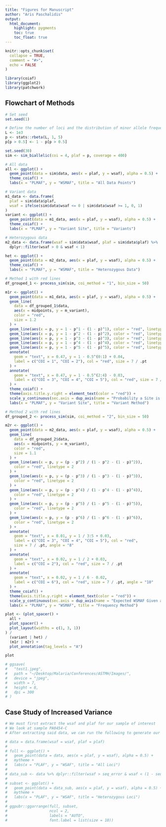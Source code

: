 ```yaml
---
title: "Figures for Manuscript"
author: "Aris Paschalidis"
output:
  html_document:
    highlight: pygments
    toc: true
    toc_float: true
---
```


```r
knitr::opts_chunk$set(
  collapse = TRUE,
  comment = "#>",
  echo = FALSE
)

library(coiaf)
library(ggplot2)
library(patchwork)
```

## Flowchart of Methods
```r
# Set seed
set.seed(1)

# Define the number of loci and the distribution of minor allele frequencies
L <- 1e3
p <- stats::rbeta(L, 1, 5)
p[p > 0.5] <- 1 - p[p > 0.5]
```

```r
set.seed(30)
sim <- sim_biallelic(coi = 4, plaf = p, coverage = 400)

# All data
all <- ggplot() +
  geom_point(data = sim$data, aes(x = plaf, y = wsaf), alpha = 0.5) +
  theme_coiaf() +
  labs(x = "PLMAF", y = "WSMAF", title = "All Data Points")

# Variant data
m1_data <- data.frame(
  plaf = sim$data$plaf,
  wsaf = ifelse(sim$data$wsaf <= 0 | sim$data$wsaf >= 1, 0, 1)
)
variant <- ggplot() +
  geom_point(data = m1_data, aes(x = plaf, y = wsaf), alpha = 0.5) +
  theme_coiaf() +
  labs(x = "PLMAF", y = "Variant Site", title = "Variants")

# Heterozygous data
m2_data <- data.frame(wsaf = sim$data$wsaf, plaf = sim$data$plaf) %>%
  dplyr::filter(wsaf > 0 & wsaf < 1)

het <- ggplot() +
  geom_point(data = m2_data, aes(x = plaf, y = wsaf), alpha = 0.5) +
  theme_coiaf() +
  labs(x = "PLMAF", y = "WSMAF", title = "Heterozygous Data")
```

```r
# Method 1 with red lines
df_grouped_1 <- process_sim(sim, coi_method = "1", bin_size = 50)

m1r <- ggplot() +
  geom_point(data = m1_data, aes(x = plaf, y = wsaf), alpha = 0.5) +
  geom_line(
    data = df_grouped_1$data,
    aes(x = midpoints, y = m_variant),
    color = "red",
    size = 1.2
  ) +
  geom_line(aes(x = p, y = 1 - p^1 - (1 - p)^1), color = "red", linetype = 2) +
  geom_line(aes(x = p, y = 1 - p^2 - (1 - p)^2), color = "red", linetype = 2) +
  geom_line(aes(x = p, y = 1 - p^3 - (1 - p)^3), color = "red", linetype = 2) +
  geom_line(aes(x = p, y = 1 - p^4 - (1 - p)^4), color = "red", linetype = 2) +
  geom_line(aes(x = p, y = 1 - p^5 - (1 - p)^5), color = "red", linetype = 2) +
  annotate(
    geom = "text", x = 0.47, y = 1 - 0.5^(0:1) + 0.04,
    label = c("COI = 1", "COI = 2"), col = "red", size = 7 / .pt
  ) +
  annotate(
    geom = "text", x = 0.47, y = 1 - 0.5^(2:4) - 0.03,
    label = c("COI = 3", "COI = 4", "COI = 5"), col = "red", size = 7 / .pt
  ) +
  theme_coiaf() +
  theme(axis.title.y.right = element_text(color = "red")) +
  scale_y_continuous(sec.axis = dup_axis(name = "Probability a Site is Heterozygous")) +
  labs(x = "PLMAF", y = "Variant Site", title = "Variant Method")

# Method 2 with red lines
df_grouped_2 <- process_sim(sim, coi_method = "2", bin_size = 50)

m2r <- ggplot() +
  geom_point(data = m2_data, aes(x = plaf, y = wsaf), alpha = 0.5) +
  geom_line(
    data = df_grouped_2$data,
    aes(x = midpoints, y = m_variant),
    color = "red",
    size = 1.1
  ) +
  geom_line(aes(x = p, y = (p - p^2) / (1 - p^2 - (1 - p)^2)),
    color = "red", linetype = 2
  ) +
  geom_line(aes(x = p, y = (p - p^3) / (1 - p^3 - (1 - p)^3)),
    color = "red", linetype = 2
  ) +
  geom_line(aes(x = p, y = (p - p^4) / (1 - p^4 - (1 - p)^4)),
    color = "red", linetype = 2
  ) +
  geom_line(aes(x = p, y = (p - p^5) / (1 - p^5 - (1 - p)^5)),
    color = "red", linetype = 2
  ) +
  geom_line(aes(x = p, y = (p - p^6) / (1 - p^6 - (1 - p)^6)),
    color = "red", linetype = 2
  ) +
  annotate(
    geom = "text", x = 0.01, y = 1 / 3:5 + 0.03,
    label = c("COI = 3", "COI = 4", "COI = 5"), col = "red",
    size = 7 / .pt, angle = "8"
  ) +
  annotate(
    geom = "text", x = 0.02, y = 1 / 2 + 0.03,
    label = c("COI = 2"), col = "red", size = 7 / .pt
  ) +
  annotate(
    geom = "text", x = 0.02, y = 1 / 6 - 0.02,
    label = c("COI = 6"), col = "red", size = 7 / .pt, angle = "10"
  ) +
  theme_coiaf() +
  theme(axis.title.y.right = element_text(color = "red")) +
  scale_y_continuous(sec.axis = dup_axis(name = "Expected WSMAF Given a Site is Heterozygous")) +
  labs(x = "PLMAF", y = "WSMAF", title = "Frequency Method")
```

```r
plot <- (plot_spacer() +
  all +
  plot_spacer() +
  plot_layout(widths = c(1, 3, 1))
) /
  (variant | het) /
  (m1r | m2r) +
  plot_annotation(tag_levels = "A")

plot

# ggsave(
#   "test1.jpeg",
#   path = "~/Desktop/Malaria/Conferences/ASTMH/Images/",
#   device = "jpeg",
#   width = 7,
#   height = 8,
#   dpi = 300
# )
```

## Case Study of Increased Variance
```r
# We must first extract the wsaf and plaf for our sample of interest
# We look at sample PA0454-C
# After extracting said data, we can run the following to generate our figure

# data = data.frame(wsaf = wsaf, plaf = plaf)
#
# full <- ggplot() +
#   geom_point(data = data, aes(x = plaf, y = wsaf), alpha = 0.5) +
#   mytheme +
#   labs(x = "PLAF", y = "WSAF", title = "All Loci")
#
# data_sub <- data %>% dplyr::filter(wsaf > seq_error & wsaf < (1 - seq_error))
#
# subset <- ggplot() +
#   geom_point(data = data_sub, aes(x = plaf, y = wsaf), alpha = 0.5) +
#   mytheme +
#   labs(x = "PLAF", y = "WSAF", title = "Heterozygous Loci")
#
# ggpubr::ggarrange(full, subset,
#                   ncol = 2,
#                   labels = "AUTO",
#                   font.label = list(size = 10))
```
